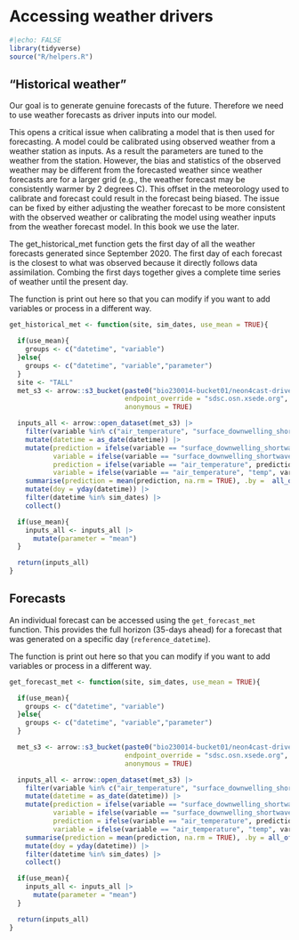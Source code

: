 # Accessing weather drivers

```r
#|echo: FALSE
library(tidyverse)
source("R/helpers.R")
```

## "Historical weather"

Our goal is to generate genuine forecasts of the future. Therefore we need to use weather forecasts as driver inputs into our model.

This opens a critical issue when calibrating a model that is then used for forecasting. A model could be calibrated using observed weather from a weather station as inputs. As a result the parameters are tuned to the weather from the station. However, the bias and statistics of the observed weather may be different from the forecasted weather since weather forecasts are for a larger grid (e.g., the weather forecast may be consistently warmer by 2 degrees C). This offset in the meteorology used to calibrate and forecast could result in the forecast being biased. The issue can be fixed by either adjusting the weather forecast to be more consistent with the observed weather or calibrating the model using weather inputs from the weather forecast model. In this book we use the later.

The get_historical_met function gets the first day of all the weather forecasts generated since September 2020. The first day of each forecast is the closest to what was observed because it directly follows data assimilation. Combing the first days together gives a complete time series of weather until the present day.

The function is print out here so that you can modify if you want to add variables or process in a different way.

```r
get_historical_met <- function(site, sim_dates, use_mean = TRUE){

  if(use_mean){
    groups <- c("datetime", "variable")
  }else{
    groups <- c("datetime", "variable","parameter")
  }
  site <- "TALL"
  met_s3 <- arrow::s3_bucket(paste0("bio230014-bucket01/neon4cast-drivers/noaa/gefs-v12/stage3/site_id=", site),
                             endpoint_override = "sdsc.osn.xsede.org",
                             anonymous = TRUE)

  inputs_all <- arrow::open_dataset(met_s3) |>
    filter(variable %in% c("air_temperature", "surface_downwelling_shortwave_flux_in_air")) |>
    mutate(datetime = as_date(datetime)) |>
    mutate(prediction = ifelse(variable == "surface_downwelling_shortwave_flux_in_air", prediction/0.486, prediction),
           variable = ifelse(variable == "surface_downwelling_shortwave_flux_in_air", "PAR", variable),
           prediction = ifelse(variable == "air_temperature", prediction - 273.15, prediction),
           variable = ifelse(variable == "air_temperature", "temp", variable)) |>
    summarise(prediction = mean(prediction, na.rm = TRUE), .by =  all_of(groups)) |>
    mutate(doy = yday(datetime)) |>
    filter(datetime %in% sim_dates) |>
    collect()

  if(use_mean){
    inputs_all <- inputs_all |>
      mutate(parameter = "mean")
  }

  return(inputs_all)
}
```

## Forecasts

An individual forecast can be accessed using the `get_forecast_met` function. This provides the full horizon (35-days ahead) for a forecast that was generated on a specific day (`reference_datetime`).

The function is print out here so that you can modify if you want to add variables or process in a different way.

```r
get_forecast_met <- function(site, sim_dates, use_mean = TRUE){

  if(use_mean){
    groups <- c("datetime", "variable")
  }else{
    groups <- c("datetime", "variable","parameter")
  }

  met_s3 <- arrow::s3_bucket(paste0("bio230014-bucket01/neon4cast-drivers/noaa/gefs-v12/stage2/reference_datetime=",sim_dates[1],"/site_id=",site),
                             endpoint_override = "sdsc.osn.xsede.org",
                             anonymous = TRUE)

  inputs_all <- arrow::open_dataset(met_s3) |>
    filter(variable %in% c("air_temperature", "surface_downwelling_shortwave_flux_in_air")) |>
    mutate(datetime = as_date(datetime)) |>
    mutate(prediction = ifelse(variable == "surface_downwelling_shortwave_flux_in_air", prediction/0.486, prediction),
           variable = ifelse(variable == "surface_downwelling_shortwave_flux_in_air", "PAR", variable),
           prediction = ifelse(variable == "air_temperature", prediction- 273.15, prediction),
           variable = ifelse(variable == "air_temperature", "temp", variable)) |>
    summarise(prediction = mean(prediction, na.rm = TRUE), .by = all_of(groups)) |>
    mutate(doy = yday(datetime)) |>
    filter(datetime %in% sim_dates) |>
    collect()

  if(use_mean){
    inputs_all <- inputs_all |>
      mutate(parameter = "mean")
  }

  return(inputs_all)
}
```
